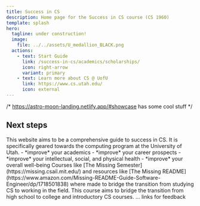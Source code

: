 ```yaml
---
title: Success in CS
description: Home page for the Success in CS course (CS 1960)
template: splash
hero:
  tagline: under construction!
  image:
    file: ../../assets/U_medallion_BLACK.png
  actions:
    - text: Start Guide
      link: /success-in-cs/academics/scholarships/
      icon: right-arrow
      variant: primary
    - text: Learn more about CS @ UofU
      link: https://www.cs.utah.edu/
      icon: external
---
```


/*
https://astro-moon-landing.netlify.app/#showcase has some cool stuff
*/

## Next steps
<CardGrid stagger>
	<Card title="About" icon="information">
		This website aims to be a comprehensive guide to success in CS. It is specifically geared towards the computing program at the University of Utah. 
	</Card>
	<Card title="Goals" icon="star">
		- *improve* your academics
		- *improve* your career prospects
		- *improve* your intellectual, social, and physical health 
		- *improve* your overall well-being
	</Card>
	<Card title="Inspirations" icon="sun">
		Courses like [The Missing Semester](https://missing.csail.mit.edu/) and resources like [The Missing README](https://www.amazon.com/Missing-README-Guide-Software-Engineer/dp/1718501838) 
		where made to bridge the transition from studying CS to working in the field. This course aims to bridge the transition from high school to college and introductory CS courses.
	</Card>
	<Card title="Feedback" icon="pencil">
		... links for feedback
	</Card>
</CardGrid>